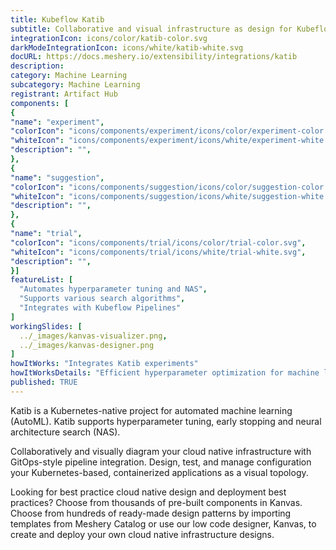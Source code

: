 ```yaml
---
title: Kubeflow Katib
subtitle: Collaborative and visual infrastructure as design for Kubeflow Katib
integrationIcon: icons/color/katib-color.svg
darkModeIntegrationIcon: icons/white/katib-white.svg
docURL: https://docs.meshery.io/extensibility/integrations/katib
description: 
category: Machine Learning
subcategory: Machine Learning
registrant: Artifact Hub
components: [
{
"name": "experiment",
"colorIcon": "icons/components/experiment/icons/color/experiment-color.svg",
"whiteIcon": "icons/components/experiment/icons/white/experiment-white.svg",
"description": "",
},
{
"name": "suggestion",
"colorIcon": "icons/components/suggestion/icons/color/suggestion-color.svg",
"whiteIcon": "icons/components/suggestion/icons/white/suggestion-white.svg",
"description": "",
},
{
"name": "trial",
"colorIcon": "icons/components/trial/icons/color/trial-color.svg",
"whiteIcon": "icons/components/trial/icons/white/trial-white.svg",
"description": "",
}]
featureList: [
  "Automates hyperparameter tuning and NAS",
  "Supports various search algorithms",
  "Integrates with Kubeflow Pipelines"
]
workingSlides: [
  ../_images/kanvas-visualizer.png,
  ../_images/kanvas-designer.png
]
howItWorks: "Integrates Katib experiments"
howItWorksDetails: "Efficient hyperparameter optimization for machine learning in Kubernetes"
published: TRUE
---
```

<p>
Katib is a Kubernetes-native project for automated machine learning (AutoML). Katib supports hyperparameter tuning, early stopping and neural architecture search (NAS).
</p>
<p>
    Collaboratively and visually diagram your cloud native infrastructure with GitOps-style pipeline integration. Design, test, and manage configuration your Kubernetes-based, containerized applications as a visual topology.
</p>
<p>
    Looking for best practice cloud native design and deployment best practices? Choose from thousands of pre-built components in Kanvas. Choose from hundreds of ready-made design patterns by importing templates from Meshery Catalog or use our low code designer, Kanvas, to create and deploy your own cloud native infrastructure designs.
</p>
